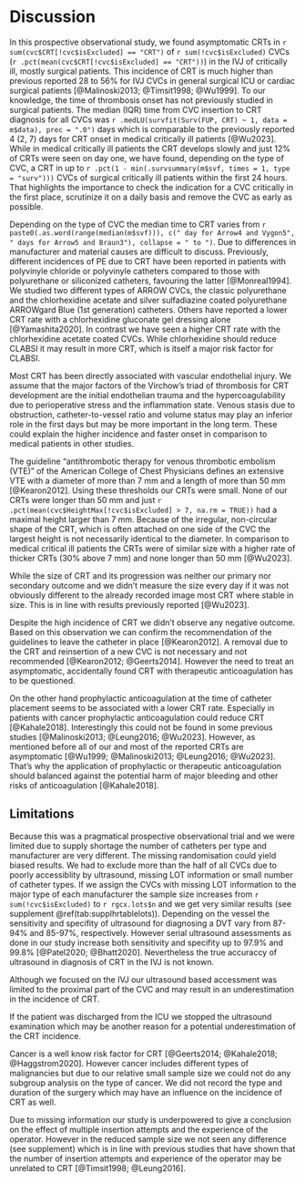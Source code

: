 # Discussion

In this prospective observational study,
we found asymptomatic CRTs in `r sum(cvc$CRT[!cvc$isExcluded] == "CRT")` of `r sum(!cvc$isExcluded)` CVCs (`r .pct(mean(cvc$CRT[!cvc$isExcluded] == "CRT"))`) in the IVJ of critically ill, mostly surgical patients.
This incidence of CRT is much higher than previous reported 28 to 56% for IVJ CVCs in general surgical ICU or cardiac surgical patients [@Malinoski2013; @Timsit1998; @Wu1999].
To our knowledge, the time of thrombosis onset has not previously studied in surgical patients.
The median (IQR) time from CVC insertion to CRT diagnosis for all CVCs was `r .medLU(survfit(Surv(FUP, CRT) ~ 1, data = m$data), prec = ".0")` days which is comparable to the previously reported 4 (2, 7) days
for CRT onset in medical critically ill patients [@Wu2023].
While in medical critically ill patients the CRT develops slowly and just 12% of CRTs were seen on day one, we have found, depending on the type of CVC, a CRT in up to `r .pct(1 - min(.survsummary(m$svf, times = 1, type = "surv")))` CVCs of surgical critically ill patients within the first 24 hours.
That highlights the importance to check the indication for a CVC critically in the first place, scrutinize it on a daily basis and remove the CVC as early as possible.

Depending on the type of CVC the median time to CRT
varies from `r paste0(.as.word(range(median(m$svf))), c(" day for Arrow4 and Vygon5", " days for Arrow5 and Braun3"), collapse = " to ")`.
Due to differences in manufacturer and material causes are difficult to discuss.
Previously, different incidences of PE due to CRT have been reported in patients with
polyvinyle chloride or polyvinyle catheters compared to those with
polyurethane or siliconized catheters, favouring the latter [@Monreal1994].
We studied two different types of ARROW CVCs, the classic polyurethane and the
chlorhexidine acetate and silver sulfadiazine coated polyurethane ARROWgard Blue (1st generation) catheters.
Others have reported a lower CRT rate with a chlorhexidine gluconate gel dressing alone [@Yamashita2020].
In contrast we have seen a higher CRT rate with the chlorhexidine acetate coated CVCs.
While chlorhexidine should reduce CLABSI it may result in more CRT, which is itself a major risk factor for CLABSI.

Most CRT has been directly associated with vascular endothelial injury.
We assume that the major factors of the Virchow's triad of thrombosis for CRT development are the initial endothelian trauma and the hypercoagulability due to perioperative stress and the inflammation state.
Venous stasis due to obstruction, catheter-to-vessel ratio and volume status may play an inferior role in the first days but may be more important in the long term.
These could explain the higher incidence and faster onset in comparison to medical patients in other studies.

The guideline "antithrombotic therapy for venous thrombotic embolism (VTE)" of the American College of Chest Physicians defines an extensive VTE with a diameter of more than 7 mm and a length of more than 50 mm [@Kearon2012].
Using these thresholds our CRTs were small.
None of our CRTs were longer than 50 mm and just `r .pct(mean(cvc$HeightMax[!cvc$isExcluded] > 7, na.rm = TRUE))` had a maximal height larger than 7 mm.
Because of the irregular, non-circular shape of the CRT, which is often attached on one side of the CVC the largest height is not necessarily identical to the diameter.
In comparison to medical critical ill patients the CRTs were of similar size with a higher rate of thicker CRTs (30% above 7 mm) and none longer than 50 mm [@Wu2023].

While the size of CRT and its progression was neither our primary nor secondary outcome and we didn't measure the size every day if it was not obviously different to the already recorded image most CRT where stable in size.
This is in line with results previously reported [@Wu2023].

Despite the high incidence of CRT we didn't observe any negative outcome.
Based on this observation we can confirm the recommendation of the guidelines to leave the catheter in place [@Kearon2012].
A removal due to the CRT and reinsertion of a new CVC is not necessary and not recommended [@Kearon2012; @Geerts2014].
However the need to treat an asymptomatic, accidentally found CRT with therapeutic anticoagulation has to be questioned.

On the other hand prophylactic anticoagulation at the time of catheter placement seems to be associated with a lower CRT rate.
Especially in patients with cancer prophylactic anticoagulation could reduce CRT [@Kahale2018].
Interestingly this could not be found in some previous studies [@Malinoski2013; @Leung2016; @Wu2023].
However, as mentioned before all of our and most of the reported CRTs are asymptomatic [@Wu1999; @Malinoski2013; @Leung2016; @Wu2023].
That's why the application of prophylactic or therapeutic anticoagulation should balanced against the potential harm of major bleeding and other risks of anticoagulation [@Kahale2018].

## Limitations

Because this was a pragmatical prospective observational trial and we were limited due
to supply shortage the number of catheters per type and manufacturer are very different.
The missing randomisation could yield biased results.
We had to exclude more than the half of all CVCs due to poorly accessiblity by ultrasound, missing LOT information or small number of catheter types.
If we assign the CVCs with missing LOT information to the major type of each manufacturer the sample size increases from `r sum(!cvc$isExcluded)` to `r rgcx.lots$n` and we get very similar results (see supplement \@ref(tab:supplhrtablelots)).
Depending on the vessel the sensitivity and specifity of ultrasound for diagnosing a DVT vary from 87-94% and 85-97%, respectively.
However serial ultrasound assessments as done in our study increase both sensitivity and specifity up to 97.9% and 99.8% [@Patel2020; @Bhatt2020].
Nevertheless the true accuraccy of ultrasound in diagnosis of CRT in the IVJ is not known.

Although we focused on the IVJ our ultrasound based accessment was limited to the proximal part of the CVC and may result in an underestimation in the incidence of CRT.

If the patient was discharged from the ICU we stopped the ultrasound examination which may be another reason for a potential underestimation of the CRT incidence.

Cancer is a well know risk factor for CRT [@Geerts2014; @Kahale2018; @Haggstrom2020].
However cancer includes different types of malignancies but due to our relative small sample size we could not do any subgroup analysis on the type of cancer.
We did not record the type and duration of the surgery which may have an influence on the incidence of CRT as well.

Due to missing information our study is underpowered to give a conclusion on the effect of multiple insertion attempts and the experience of the operator.
However in the reduced sample size we not seen any difference (see supplement) which is in line with previous studies that have shown that the number of insertion attempts and experience of the operator may be unrelated to CRT [@Timsit1998; @Leung2016].
